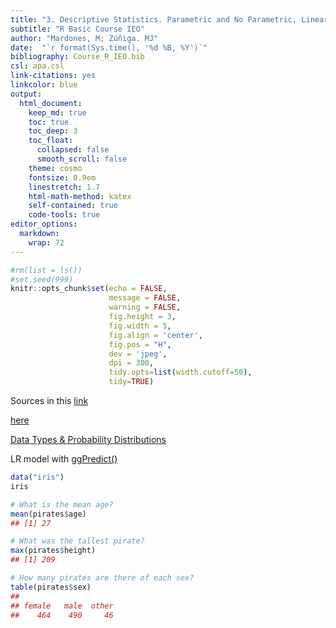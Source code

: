 ```yaml
---
title: "3. Descriptive Statistics. Parametric and No Parametric, Linear Regression, among others"
subtitle: "R Basic Course IEO"
author: "Mardones, M; Zúñiga. MJ"
date:  "`r format(Sys.time(), '%d %B, %Y')`"
bibliography: Course_R_IEO.bib
csl: apa.csl
link-citations: yes
linkcolor: blue
output:
  html_document:
    keep_md: true
    toc: true
    toc_deep: 3
    toc_float:
      collapsed: false
      smooth_scroll: false
    theme: cosmo
    fontsize: 0.9em
    linestretch: 1.7
    html-math-method: katex
    self-contained: true
    code-tools: true
editor_options: 
  markdown: 
    wrap: 72
---
```


```r
#rm(list = ls())
#set.seed(999)
knitr::opts_chunk$set(echo = FALSE,
                      message = FALSE,
                      warning = FALSE,
                      fig.height = 3,
                      fig.width = 5,
                      fig.align = 'center',
                      fig.pos = "H",
                      dev = 'jpeg',
                      dpi = 300,
                      tidy.opts=list(width.cutoff=50), 
                      tidy=TRUE)
```


Sources in this [link](https://cienciadedatos.net/estadistica-con-r)

[here](https://www.datanalytics.com/libro_r/index.html)


[Data Types & Probability Distributions](https://fcorowe.github.io/sl/d1n1_intro.html)

LR model with [ggPredict()](https://cran.r-project.org/web/packages/ggiraphExtra/vignettes/ggPredict.html)

```r
data("iris")
iris
```

```r
# What is the mean age?
mean(pirates$age)
## [1] 27

# What was the tallest pirate?
max(pirates$height)
## [1] 209

# How many pirates are there of each sex?
table(pirates$sex)
## 
## female   male  other 
##    464    490     46
```

